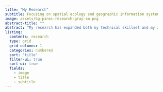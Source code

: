 ```yaml
---
title: "My Research"
subtitle: Focusing on spatial ecology and geographic information systems.
image: assets/bg-pines-research-gray-sm.png
abstract-title: ""
abstract: "My research has expanded both my technical skillset and my appreciation for science. Much of my work has focused on assessing wildlife and their habitats using geospatial tools and techniques."
listing:
  contents: research
  type: grid
  grid-columns: 1
  categories: numbered
  sort: "title"
  filter-ui: true  
  sort-ui: true
  fields: 
    - image
    - title
    - subtitle
---
```

